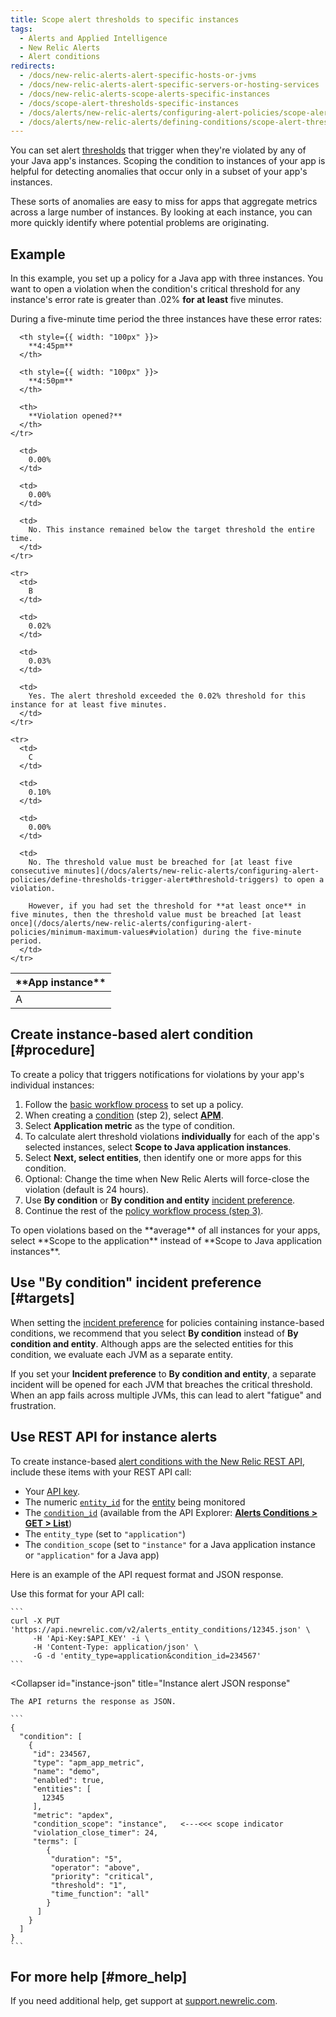 ```yaml
---
title: Scope alert thresholds to specific instances
tags:
  - Alerts and Applied Intelligence
  - New Relic Alerts
  - Alert conditions
redirects:
  - /docs/new-relic-alerts-alert-specific-hosts-or-jvms
  - /docs/new-relic-alerts-alert-specific-servers-or-hosting-services
  - /docs/new-relic-alerts-scope-alerts-specific-instances
  - /docs/scope-alert-thresholds-specific-instances
  - /docs/alerts/new-relic-alerts/configuring-alert-policies/scope-alert-thresholds-specific-instances
  - /docs/alerts/new-relic-alerts/defining-conditions/scope-alert-thresholds-specific-instances
---
```


You can set alert [thresholds](/docs/using-new-relic/welcome-new-relic/get-started/glossary#alert-threshold) that trigger when they're violated by any of your Java app's instances. Scoping the condition to instances of your app is helpful for detecting anomalies that occur only in a subset of your app's instances.

These sorts of anomalies are easy to miss for apps that aggregate metrics across a large number of instances. By looking at each instance, you can more quickly identify where potential problems are originating.

## Example

In this example, you set up a policy for a Java app with three instances. You want to open a violation when the condition's critical threshold for any instance's error rate is greater than .02% **for at least** five minutes.

During a five-minute time period the three instances have these error rates:

<Table>
  <thead>
    <tr>
      <th style={{ width: "100px" }}>
        **App instance**
      </th>

      <th style={{ width: "100px" }}>
        **4:45pm**
      </th>

      <th style={{ width: "100px" }}>
        **4:50pm**
      </th>

      <th>
        **Violation opened?**
      </th>
    </tr>
  </thead>

  <tbody>
    <tr>
      <td>
        A
      </td>

      <td>
        0.00%
      </td>

      <td>
        0.00%
      </td>

      <td>
        No. This instance remained below the target threshold the entire time.
      </td>
    </tr>

    <tr>
      <td>
        B
      </td>

      <td>
        0.02%
      </td>

      <td>
        0.03%
      </td>

      <td>
        Yes. The alert threshold exceeded the 0.02% threshold for this instance for at least five minutes.
      </td>
    </tr>

    <tr>
      <td>
        C
      </td>

      <td>
        0.10%
      </td>

      <td>
        0.00%
      </td>

      <td>
        No. The threshold value must be breached for [at least five consecutive minutes](/docs/alerts/new-relic-alerts/configuring-alert-policies/define-thresholds-trigger-alert#threshold-triggers) to open a violation.

        However, if you had set the threshold for **at least once** in five minutes, then the threshold value must be breached [at least once](/docs/alerts/new-relic-alerts/configuring-alert-policies/minimum-maximum-values#violation) during the five-minute period.
      </td>
    </tr>
  </tbody>
</Table>

## Create instance-based alert condition [#procedure]

To create a policy that triggers notifications for violations by your app's individual instances:

1. Follow the [basic workflow process](/docs/alerts/new-relic-alerts/configuring-alert-policies/alert-policy-workflow#alert-policy-process) to set up a policy.
2. When creating a [condition](/docs/alerts/new-relic-alerts/configuring-alert-policies/define-alert-conditions) (step 2), select [**APM**](/docs/alerts/new-relic-alerts/configuring-alert-policies/select-product-targets-alert-condition).
3. Select **Application metric** as the type of condition.
4. To calculate alert threshold violations **individually** for each of the app's selected instances, select **Scope to Java application instances**.
5. Select **Next, select entities**, then identify one or more apps for this condition.
6. Optional: Change the time when New Relic Alerts will force-close the violation (default is 24 hours).
7. Use **By condition** or **By condition and entity** [incident preference](/docs/alerts/new-relic-alerts/reviewing-alert-incidents/specify-when-new-relic-creates-incidents).
8. Continue the rest of the [policy workflow process (step 3)](/docs/alerts/new-relic-alerts/configuring-alert-policies/alert-policy-workflow#alert-policy-process).

<Callout variant="tip">
  To open violations based on the **average** of all instances for your apps, select **Scope to the application** instead of **Scope to Java application instances**.
</Callout>

## Use "By condition" incident preference [#targets]

When setting the [incident preference](/docs/alerts/new-relic-alerts/reviewing-alert-incidents/specify-when-new-relic-creates-incidents) for policies containing instance-based conditions, we recommend that you select **By condition** instead of **By condition and entity**. Although apps are the selected entities for this condition, we evaluate each JVM as a separate entity.

If you set your **Incident preference** to **By condition and entity**, a separate incident will be opened for each JVM that breaches the critical threshold. When an app fails across multiple JVMs, this can lead to alert "fatigue" and frustration.

## Use REST API for instance alerts

To create instance-based [alert conditions with the New Relic REST API](/docs/alerts/new-relic-alerts/rest-api-alerts/manage-entities-alerts-conditions), include these items with your REST API call:

* Your [API key](https://docs.newrelic.com/docs/apis/rest-api-v2/getting-started/introduction-new-relic-rest-api-v2#api_key).
* The numeric [`entity_id`](/docs/using-new-relic/welcome-new-relic/get-started/glossary#entity) for the [entity](/docs/using-new-relic/welcome-new-relic/get-started/glossary#entity) being monitored
* The [`condition_id`](/docs/using-new-relic/welcome-new-relic/get-started/glossary#alert-condition) (available from the API Explorer: [**Alerts Conditions > GET > List**](https://rpm.newrelic.com/api/explore/alerts_entity_conditions/list))
* The `entity_type` (set to `"application"`)
* The `condition_scope` (set to `"instance"` for a Java application instance or `"application"` for a Java app)

Here is an example of the API request format and JSON response.

<CollapserGroup>
  <Collapser
    id="instance-api"
    title="Instance alert API call"
  >
    Use this format for your API call:

    ```
    curl -X PUT 'https://api.newrelic.com/v2/alerts_entity_conditions/12345.json' \
         -H 'Api-Key:$API_KEY' -i \
         -H 'Content-Type: application/json' \
         -G -d 'entity_type=application&condition_id=234567'
    ```
  </Collapser>

  <Collapser
    id="instance-json"
    title="Instance alert JSON response"
  >
    The API returns the response as JSON.

    ```
    {
      "condition": [
        {
         "id": 234567,
         "type": "apm_app_metric",
         "name": "demo",
         "enabled": true,
         "entities": [
           12345
         ],
         "metric": "apdex",
         "condition_scope": "instance",   <---<<< scope indicator
         "violation_close_timer": 24,
         "terms": [
            {
             "duration": "5",
             "operator": "above",
             "priority": "critical",
             "threshold": "1",
             "time_function": "all"
            }
          ]
        }
      ] 
    }
    ```
  </Collapser>
</CollapserGroup>

## For more help [#more_help]

If you need additional help, get support at [support.newrelic.com](https://support.newrelic.com).
